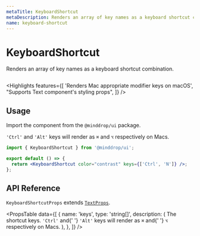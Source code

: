 ```yaml
---
metaTitle: KeyboardShortcut
metaDescription: Renders an array of key names as a keyboard shortcut combination.
name: keyboard-shortcut
---
```


# KeyboardShortcut

<Description>
  Renders an array of key names as a keyboard shortcut combination.
</Description>

<HeroContainer>
  <KeyboardShortcutDemo />
</HeroContainer>

```jsx hero template=KeyboardShortcutDemo

```

<Highlights
  features={[
    'Renders Mac appropriate modifier keys on macOS',
    "Supports Text component's styling props",
  ]}
/>

## Usage

Import the component from the `@minddrop/ui` package.

`'Ctrl'` and `'Alt'` keys will render as `⌘` and `⌥` respectively on Macs.

```jsx
import { KeyboardShortcut } from '@minddrop/ui';

export default () => {
  return <KeyboardShortcut color="contrast" keys={['Ctrl', 'N']} />;
};
```

## API Reference

`KeyboardShortcutProps` extends [`TextProps`](/docs/ui/components/text#api-reference).

<PropsTable
  data={[
    {
      name: 'keys',
      type: 'string[]',
      description: (
        <span>
          The shortcut keys. <code>'Ctrl'</code> and{' '}
          <code>'Alt'</code> keys will render as <code>⌘</code> and{' '}
          <code>⌥</code>
          respectively on Macs.
        </span>
      ),
    },
  ]}
/>
